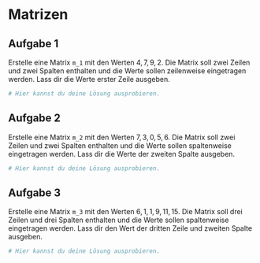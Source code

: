 
# Matrizen 


## Aufgabe 1

Erstelle eine Matrix `m_1` mit den Werten $4, 7, 9, 2$. Die Matrix soll zwei Zeilen und zwei Spalten enthalten und die Werte sollen zeilenweise eingetragen werden. Lass dir die Werte erster Zeile ausgeben.


```r
# Hier kannst du deine Lösung ausprobieren.


```



## Aufgabe 2

Erstelle eine Matrix `m_2` mit den Werten $7, 3, 0, 5, 6$. Die Matrix soll zwei Zeilen und zwei Spalten enthalten und die Werte sollen spaltenweise eingetragen werden. Lass dir die Werte der zweiten Spalte ausgeben.

```r
# Hier kannst du deine Lösung ausprobieren.


```



## Aufgabe 3

Erstelle eine Matrix `m_3` mit den Werten $6, 1, 1, 9, 11, 15$. Die Matrix soll drei Zeilen und drei Spalten enthalten und die Werte sollen spaltenweise eingetragen werden. Lass dir den Wert der dritten Zeile und zweiten Spalte ausgeben. 

```r
# Hier kannst du deine Lösung ausprobieren.


```


